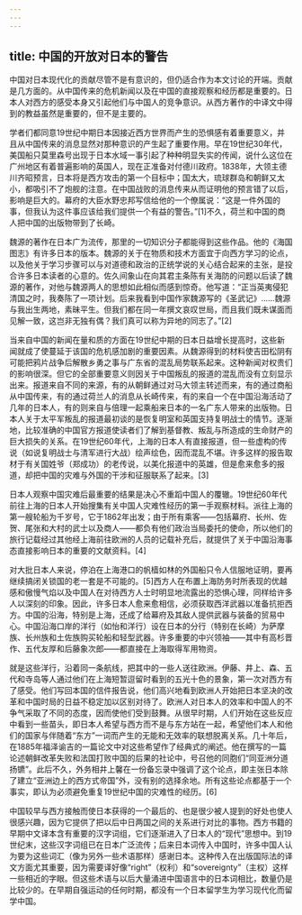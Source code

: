 ```yaml
---
---
---
```

title: 中国的开放对日本的警告
---



中国对日本现代化的贡献尽管不是有意识的，但仍适合作为本文讨论的开端。贡献是几方面的。从中国传来的危机新闻以及在中国的直接观察和经历都是重要的。日本人对西方的感受本身又引起他们与中国人的竞争意识。从西方著作的中译文中得到的教益虽然是重要的，但不是主要的。

学者们都同意19世纪中期日本因接近西方世界而产生的恐惧感有着重要意义，并且从中国传来的消息显然对那种意识的产生起了重要作用。早在19世纪30年代，美国船只莫里森号出现于日本水域一事引起了种种明显失实的传闻，说什么这位在广州地区有着普遍影响的英国人，现在正准备对付德川政府。1838年，大领主德川齐昭预言，日本将是西方攻击的第一个目标中；国太大，琉球群岛和朝鲜又太小，都吸引不了炮舰的注意。在中国战败的消息传来从而证明他的预言错了以后，影响是巨大的。幕府的大臣水野忠邦写信给他的一个僚属说：“这是一件外国的事，但我认为这件事应该给我们提供一个有益的警告。”[1]不久，荷兰和中国的商人把中国的出版物带到了长崎。

魏源的著作在日本广为流传，那里的一切知识分子都能得到这些作品。他的《海国图志》有许多日本的版本。魏源的关于在物质和技术方面宜于向西方学习的论点，以及他关于学习步骤可以与对道德和政治的正统学说的关心结合起来的主张，是投合许多日本读者的心意的。佐久间象山在向其君主条陈有关海防的问题以后读了魏源的著作，对他与魏源两人的思想如此相似而感到惊奇。他写道：“正当英夷侵犯清国之时，我奏陈了一项计划。后来我看到中国作家魏源写的《圣武记》……魏源与我出生两地，素昧平生。但我们都在同一年撰文哀叹世局，而且我们既未谋面而见解一致，这岂非无独有偶？我们真可以称为异地的同志了。”[2]

当来自中国的新闻在量和质的方面在19世纪中期的日本日益增长提高时，这些新闻就成了使蔓延于该国的危机感加剧的重要因素。从魏源得到的材料使吉田松阴有可能把鸦片战争后解散乡勇之事与广东省的混乱局势联系起来。这种新闻对权贵们的影响很深。但它的全部重要意义则因关于中国叛乱的报道的混乱而没有立刻显示出来。报道来自不同的来源，有的从朝鲜通过对马大领主转述而来，有的通过商船从中国传来，有的通过荷兰人的消息从长崎传来，有的来自一个在中国沿海活动了几年的日本人，有的则来自与倍理一起乘船来日本的一名广东人带来的出版物。日本人关于太平军叛乱的报道最初谈的是恢复明室和英国支持复明战士的情节。逐渐地，比较准确的中国官方报道使读者们了解到基督教、叛乱与所造成的生命财产的巨大损失的关系。在19世纪60年代，上海的日本人有直接报道，但一些虚构的传说（如说复明战士与清军进行大战）绘声绘色，因而混乱不堪。许多这样的报告取材于有关国姓爷（郑成功）的老传说，以美化报道中的英雄，但是愈来愈多的报道，却把中国的灾难与外国的干涉和征服联系了起来。[3]

日本人观察中国灾难后最重要的结果是决心不重蹈中国人的覆辙。19世纪60年代前往上海的日本人开始搜集有关中国人灾难性经历的第一手观察材料。派往上海的第一艘轮船为千岁号，它于1862年出发；由于所有乘客——包括幕府、长州、佐贺、尾张和大村的武士以及商人——都负有他们政治当局委托的使命，所以他们的旅行记载经过其他经上海前往欧洲的人员的记载补充后，就提供了关于中国沿海事态直接影响日本的重要的文献资料。[4]

对大批日本人来说，停泊在上海港口的帆樯如林的外国船只令人信服地证明，要再继续搞闭关锁国的老一套是不可能的。[5]西方人在布置上海防务时所表现的优越感和傲慢气焰以及中国人在对待西方人士时明显地流露出的恐惧心理，同样给许多人以深刻的印象。因此，许多日本人愈来愈相信，必须获取西洋武器以准备抗拒西方。中国的沿海，特别是上海，还成了给幕府及其敌人提供武器与装备的贸易中心。中国沿海口岸的洋行（如怡和洋行）设在日本的分行（特别在长崎）为萨摩族、长州族和土佐族购买轮船和轻型武器。许多重要的中兴领袖——其中有高杉晋作、五代友厚和后藤象次郎——都直接在上海取得军用物资。

就是这些洋行，沿着同一条航线，把其中的一些人送往欧洲。伊藤、井上、森、五代和寺岛等人通过他们在上海短暂逗留时看到的五光十色的景象，第一次对西方有了感受。他们写回本国的信件报告说，他们高兴地看到欧洲人开始把日本坚决的改革和中国时局的日益不稳定加以区别对待了。欧洲人对日本人的效率和中国人的不争气采取了不同的态度，因而使他们受到鼓舞。从很早时期，人们开始在这些反应中看到一些苗头，即日本人希望与西方而不是与东方站在一起，希望他们本人和他们的国家与伴随着“东方”一词而产生的无能和无效率的联想脱离关系。几十年后，在1885年福泽谕吉的一篇论文中对这些希望作了经典式的阐述。他在撰写的一篇论述朝鲜改革失败和法国打败中国的后果的社论中，号召他的同胞们“同亚洲分道扬镳”。此后不久，外务相井上馨在一份备忘录中强调了这个论点，即主张日本除了建立“亚洲边上的西方式帝国”外，没有别的选择余地。所有这些论点都基于一个事实，即认为必须避免重复19世纪中国的灾难性的经历。[6]

中国较早与西方接触而使日本获得的一个最后的、也是很少被人提到的好处也使人很感兴趣，因为它提供了把以后中日两国之间的关系进行对比的事物。西方书籍的早期中文译本含有重要的汉字词组，它们逐渐进入了日本人的“现代”思想中。到19世纪末，这些汉字词组已在日本广泛流传；后来日本词传入中国时，许多中国人认为要为这些词汇（像为另外一些术语那样）感谢日本。这种传入在出版国际法的译文方面尤其重要，因为需要译好像“right”（权利）和“sovereignty”（主权）这样一些相近的字眼。但这些术语与以后大量涌进中国语言中的日本词相比，数量仍是比较少的。在早期自强运动的任何时期，都没有一个日本留学生为学习现代化而留学中国。